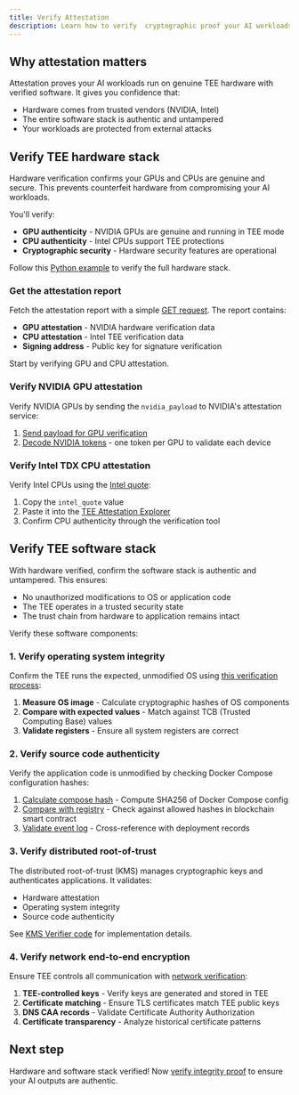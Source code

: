 ```yaml
---
title: Verify Attestation
description: Learn how to verify  cryptographic proof your AI workloads run in genuine TEE hardware with verified software
---
```


## Why attestation matters

Attestation proves your AI workloads run on genuine TEE hardware with verified software. It gives you confidence that:

- Hardware comes from trusted vendors (NVIDIA, Intel)
- The entire software stack is authentic and untampered
- Your workloads are protected from external attacks

## Verify TEE hardware stack

Hardware verification confirms your GPUs and CPUs are genuine and secure. This prevents counterfeit hardware from compromising your AI workloads.

You'll verify:
- **GPU authenticity** - NVIDIA GPUs are genuine and running in TEE mode
- **CPU authenticity** - Intel CPUs support TEE protections
- **Cryptographic security** - Hardware security features are operational

Follow this [Python example](https://github.com/Phala-Network/confidential-ai-verifier/blob/f606cf8675b6d920cdec49f46c5624cbcd7f2f16/examples/attestation_verifier.py) to verify the full hardware stack.

### Get the attestation report

Fetch the attestation report with a simple [GET request](https://github.com/Phala-Network/confidential-ai-verifier/blob/f606cf8675b6d920cdec49f46c5624cbcd7f2f16/examples/attestation_verifier.py#L31-L38). The report contains:

- **GPU attestation** - NVIDIA hardware verification data
- **CPU attestation** - Intel TEE verification data
- **Signing address** - Public key for signature verification

Start by verifying GPU and CPU attestation.

### Verify NVIDIA GPU attestation

Verify NVIDIA GPUs by sending the `nvidia_payload` to NVIDIA's attestation service:

1. [Send payload for GPU verification](https://github.com/Phala-Network/confidential-ai-verifier/blob/f606cf8675b6d920cdec49f46c5624cbcd7f2f16/examples/attestation_verifier.py#L43)
2. [Decode NVIDIA tokens](https://github.com/Phala-Network/confidential-ai-verifier/blob/f606cf8675b6d920cdec49f46c5624cbcd7f2f16/examples/attestation_verifier.py#L149-L168) - one token per GPU to validate each device

### Verify Intel TDX CPU attestation

Verify Intel CPUs using the [Intel quote](https://github.com/Phala-Network/confidential-ai-verifier/blob/f606cf8675b6d920cdec49f46c5624cbcd7f2f16/examples/attestation_verifier.py#L72):

1. Copy the `intel_quote` value
2. Paste it into the [TEE Attestation Explorer](https://proof.t16z.com/)
3. Confirm CPU authenticity through the verification tool

## Verify TEE software stack

With hardware verified, confirm the software stack is authentic and untampered. This ensures:

- No unauthorized modifications to OS or application code
- The TEE operates in a trusted security state
- The trust chain from hardware to application remains intact

Verify these software components:

### 1. Verify operating system integrity

Confirm the TEE runs the expected, unmodified OS using [this verification process](https://github.com/Phala-Network/dstack-verifier/blob/95689c41/src/verification/osVerification.ts#L13-L27):

1. **Measure OS image** - Calculate cryptographic hashes of OS components
2. **Compare with expected values** - Match against TCB (Trusted Computing Base) values
3. **Validate registers** - Ensure all system registers are correct


### 2. Verify source code authenticity

Verify the application code is unmodified by checking Docker Compose configuration hashes:

1. [Calculate compose hash](https://github.com/Phala-Network/dstack-verifier/blob/95689c41/src/dataObjects/baseDataObjectGenerator.ts#L341) - Compute SHA256 of Docker Compose config
2. [Compare with registry](https://github.com/Phala-Network/dstack-verifier/blob/95689c41/src/utils/dstackContract.ts#L52) - Check against allowed hashes in blockchain smart contract
3. [Validate event log](https://github.com/Phala-Network/dstack-verifier/blob/95689c41/src/dataObjects/baseDataObjectGenerator.ts#L341) - Cross-reference with deployment records

### 3. Verify distributed root-of-trust

The distributed root-of-trust (KMS) manages cryptographic keys and authenticates applications. It validates:

- Hardware attestation
- Operating system integrity
- Source code authenticity

See [KMS Verifier code](https://github.com/Phala-Network/dstack-verifier/blob/95689c415cad165033c700979cd26225c56c8d1c/src/verifiers/kmsVerifier.ts#L27) for implementation details.


### 4. Verify network end-to-end encryption

Ensure TEE controls all communication with [network verification](https://github.com/Phala-Network/dstack-verifier/blob/7d2f5acc04e498dced91334a1b5424040b44535e/src/verifiers/gatewayVerifier.ts#L40):

1. **TEE-controlled keys** - Verify keys are generated and stored in TEE
2. **Certificate matching** - Ensure TLS certificates match TEE public keys
3. **DNS CAA records** - Validate Certificate Authority Authorization
4. **Certificate transparency** - Analyze historical certificate patterns

## Next step

Hardware and software stack verified! Now [verify integrity proof](./verify-signature) to ensure your AI outputs are authentic.
